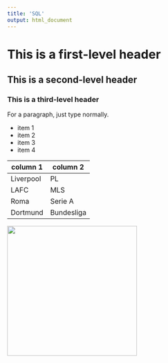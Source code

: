 ```yaml
---
title: 'SQL'
output: html_document
---
```


# This is a first-level header
## This is a second-level header
### This is a third-level header

For a paragraph, just type normally.

* item 1
* item 2
* item 3
* item 4

column 1 | column 2
---|---
Liverpool | PL
LAFC | MLS
Roma | Serie A
Dortmund | Bundesliga

<img src="bigfishofdatascience.jpg" width="300" />

